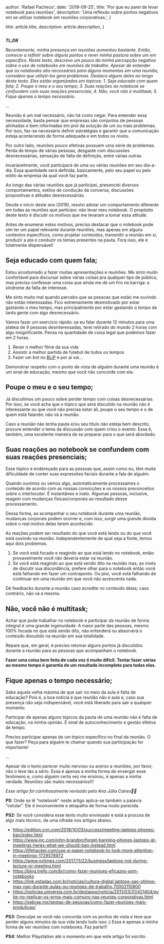 
  author: 'Rafael Pacheco',
  date: '2019-09-25',
  title: 'Por que eu parei de levar notebook para reuniões',
  description:
    'Uma reflexão sobre pontos negativos em se utilizar notebook em reuniões corporativas.',
}

  title: article.title,
  description: article.description,
}


<Image src={headerImg} alt="" />

***TL;DR***

*Recentemente, minha presença em reuniões aumentou bastante. Então, comecei a refletir sobre alguns pontos e rever minha postura sobre um em específico. Neste texto, descrevo um pouco da minha percepção negativa sobre o uso de notebooks em reuniões de trabalho. Apesar de entender que os notebooks são necessários para alguns momentos em uma reunião, considero que utilizá-los gera problemas. Destaco alguns deles ao longo deste texto. Eles estão organizados em tópicos: 1. Seja educado com quem fala; 2. Poupe o meu e o seu tempo; 3. Suas reações ao notebook se confundem com suas reações presenciais; 4. Não, você não é *multitask*; 5. Fique apenas o tempo necessário.*

...

Reunião é um mal necessário, não há como negar. Para entender essa necessidade, basta pensar que empresas são conjuntos de pessoas alinhadas e bem informadas em prol da solução de um ou mais problemas. Por isso, faz-se necessário definir estratégias e garantir que a comunicação esteja acontecendo de forma adequada e em todos os níveis.

Por outro lado, reuniões pouco efetivas possuem uma série de problemas. Perda de tempo de várias pessoas, desgaste com discussões desnecessárias, sensação de falta de definição, entre várias outras.

Invariavelmente, você participará de uma ou várias reuniões em seu dia-a-dia. Essa quantidade será definida, basicamente, pelo seu papel ou pelo estilo da empresa da qual você faz parte.

Ao longo das várias reuniões que já participei, presenciei diversos comportamentos, estilos de condução da conversa, discussões propositivas e atitudes desnecessárias.

Desde o início deste ano (2019), resolvi adotar um comportamento diferente em todas as reuniões que participo: não levar meu notebook. O propósito deste texto é discutir os motivos que me levaram a tomar essa atitude.

Antes de enumerar estes motivos, preciso destacar que o notebook pode sim ter um papel relevante durante reuniões, mas apenas em alguns contextos específicos, como projetar conteúdos, transmitir a reunião em si, produzir a ata e conduzir os temas presentes na pauta. Fora isso, ele é totalmente dispensável!

## Seja educado com quem fala;

Estou acostumado a fazer muitas apresentações e reuniões. Me sinto muito confortável para discursar sobre várias coisas pra qualquer tipo de público, mas preciso confessar uma coisa que ainda me dá um frio na barriga: a síndrome da falta de interesse.

Me sinto muito mal quando percebo que as pessoas que estão me ouvindo não estão interessadas. Fico extremamente desmotivado por estar gastando o meu tempo, mas principalmente por estar gastando o tempo de tanta gente com algo desnecessário.

Vamos fazer um exercício rápido: se eu falar durante 12 minutos para uma plateia de 9 pessoas desinteressadas, terei retirado do mundo 2 horas com algo insignificante. Pensa na quantidade de coisa legal que podemos fazer em 2 horas.

1. Rever o melhor filme da sua vida
2. Assistir a melhor partida de futebol de todos os tempos
3. Fazer um bot no [BLiP](https://blip.ai) e por aí vai...

Demonstrar respeito com o ponto de vista de alguém durante uma reunião é um sinal de educação, mesmo que você não concorde com ela.

## Poupe o meu e o seu tempo;

Já discutimos um pouco sobre perder tempo com coisas desnecessárias. Por isso, se você acha que o tópico que será discutido na reunião não é interessante ou que você não precisa estar ali, poupe o seu tempo e o de quem está falando: não vá à reunião.

Caso a reunião não tenha pauta e/ou seu título não esteja bem descrito, procure entender o tema da discussão com quem criou o evento. Essa é, também, uma excelente maneira de se preparar para o que será abordado.


## Suas reações ao notebook se confundem com suas reações presenciais;

Esse tópico é endereçado para as pessoas que, assim como eu, têm muita dificuldade de conter suas expressões faciais durante a fala de alguém.

Quando ouvimos ou vemos algo, automaticamente processamos o conteúdo de acordo com as nossas convicções e os nossos preconceitos sobre o interlocutor. É instantâneo e inato. Algumas pessoas, inclusive, reagem com mudanças físicas/corporais ao resultado desse processamento.

Dessa forma, ao acompanhar o seu notebook durante uma reunião, mudanças corporais podem ocorrer e, com isso, surgir uma grande dúvida sobre o real motivo delas terem acontecido.

As reações podem ser resultado do que você está lendo ou do que você está ouvindo na reunião. Independentemente de qual seja a fonte, temos aqui dois problemas.

1. Se você está focado e reagindo ao que está lendo no notebook, então provavelmente você não deveria estar na reunião.
2. Se você está reagindo ao que está sendo dito na reunião mas, ao invés de discutir sua discordância, prefere olhar para o notebook então você está falhando em fazer um contraponto. Ou pior, você está falhando de continuar em uma reunião em que você não acrescenta nada.

Dê feedbacks durante a reunião caso acredite no conteúdo delas; caso contrário, não vá a mesma.

## Não, você não é multitask;

Achar que pode trabalhar no notebook e participar da reunião de forma integral é uma grande ingenuidade. A maior parte das pessoas, mesmo 100% focada no que está sendo dito, não entenderá ou absorverá o conteúdo discutido na reunião em sua totalidade.

Repare que, em geral, é preciso retomar alguns pontos já discutidos durante a reunião para as pessoas que acompanham o notebook.

**Fazer uma coisa bem feita de cada vez é muito difícil. Tentar fazer várias ao mesmo tempo é garantia de um resultado incompleto para todas elas.**

## Fique apenas o tempo necessário;

Sabe aquela velha máxima de que sair no meio da aula é falta de educação? Pois é, a boa notícia é que reunião não é aula e, caso sua presença não seja indispensável, você está liberado para sair a qualquer momento.

Participar de apenas alguns tópicos da pauta de uma reunião não é falta de educação, na minha opinião. É sinal de autoconhecimento e gestão efetiva de tempo.

Preciso participar apenas de um tópico específico no final da reunião. O que fazer? Peça para alguém te chamar quando sua participação for importante!

...

Apesar de o texto parecer muito nervoso ou averso a reuniões, por favor, não o leve tão a sério. Essa é apenas a minha forma de enxergar esse fenômeno e, como alguém certa vez me ensinou, é apenas a minha verdade. Reuniões são males necessários!!!

*Esse artigo foi carinhosamente revisado pela Ana Júlia Caires👏👏*

**PS:** Onde se lê "notebook" neste artigo aplica-se também a palavra "celular". Ele é inconveniente e atrapalha de forma muito parecida. 

**PS2:** Se você considera esse texto muito enviesado e está a procura de algo mais técnico, da uma olhada nos artigos abaixo.

* https://edition.cnn.com/2018/10/03/success/meeting-laptops-phones-ban/index.html
* https://www.inc.com/john-brandon/forget-banning-phones-laptops-at-meetings-heres-what-we-should-ban-instead.html
* https://lifehacker.com/use-a-paper-notebook-to-look-more-attentive-in-meetings-1729578972
* https://www.nytimes.com/2017/11/22/business/laptops-not-during-lecture-or-meeting.html
* https://blog.trello.com/br/como-fazer-reunioes-eficazes-sem-notebooks
* https://link.estadao.com.br/noticias/cultura-digital,laptops-sao-otimos-mas-nao-durante-aulas-ou-reunioes-de-trabalho,70002110800
* https://noticias.universia.com.br/destaque/noticia/2011/03/31/421404/evite-no-replicar-os-erros-mais-comuns-nas-reunies-corporativas.html
* https://sebrae.ms/gestao-de-pessoas/como-fazer-reunioes-mais-produtivas/

**PS3:** Desculpe se você não concorda com os pontos de vista e teve que perder alguns minutos da sua vida lendo tudo isso ;)
Essa é apenas a minha forma de ver reuniões com notebooks. Faz parte!!!

**PS4:** Melhor Playstation até o momento em que este artigo foi escrito.